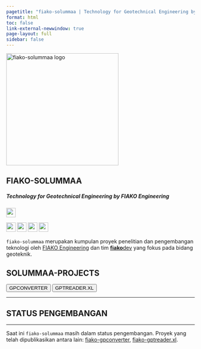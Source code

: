 ```yaml
---
pagetitle: "fiako-solummaa | Technology for Geotechnical Engineering by FIAKO Engineering"
format: html
toc: false
link-external-newwindow: true
page-layout: full
sidebar: false
---
```



::: {.text-center}
<img src="assets/fiako-solummaa.png" alt="fiako-solummaa logo" width="300" class="border border-dark rounded">
:::

::: {.text-center .mb-4}
# FIAKO-SOLUMMAA
##### Technology for Geotechnical Engineering by FIAKO Engineering
:::

::: {.text-center}

![](https://img.shields.io/github/license/fiakoenjiniring/feidlambda?color=yellow&labelColor=brown&label=license&){height=25}

![](https://img.shields.io/github/v/release/fiakoenjiniring/gpconverter?color=informational&label=gpconverter&labelColor=blueviolet&logo=Plotly&style=flat-square){height=25}
![](https://img.shields.io/github/release-date/fiakoenjiniring/gpconverter?color=black&label=release%20gpconverter&labelColor=brown&logo=Plotly&logoColor=white){height=25}
![](https://img.shields.io/github/v/release/fiakoenjiniring/gpconverter?color=informational&label=gptreader%2Exl&labelColor=blueviolet&logo=Microsoft%20Excel&style=flat-square){height=25}
![](https://img.shields.io/github/release-date/fiakoenjiniring/gpconverter?color=black&label=release%20gptreader%2Exl&labelColor=brown&logo=Microsoft%20Excel&logoColor=white){height=25}
:::

::: {.text-center}
`fiako-solummaa` merupakan kumpulan proyek penelitian dan pengembangan teknologi oleh [FIAKO Engineering](https://fiako.engineering) dan tim [**fiako**dev](https://dev.fiako.engineering) yang fokus pada bidang geoteknik.

:::

::: {.text-center}
## SOLUMMAA-PROJECTS
:::

::: {.text-center}

[<button type="button" class="btn btn-primary m-1">GPCONVERTER</button>](/solummaa/gpconverter.qmd)
[<button type="button" class="btn btn-info m-1">GPTREADER.XL</button>](/solummaa/gptreader-xl.qmd)

:::

---

::: {.text-center .callout-tip appearance="minimal"}
## **STATUS PENGEMBANGAN**

---

Saat ini `fiako-solummaa` masih dalam status pengembangan. Proyek yang telah dipublikasikan antara lain: [fiako-gpconverter](/solummaa/gpconverter.qmd), [fiako-gptreader.xl](/solummaa/gptreader-xl.qmd).

:::
